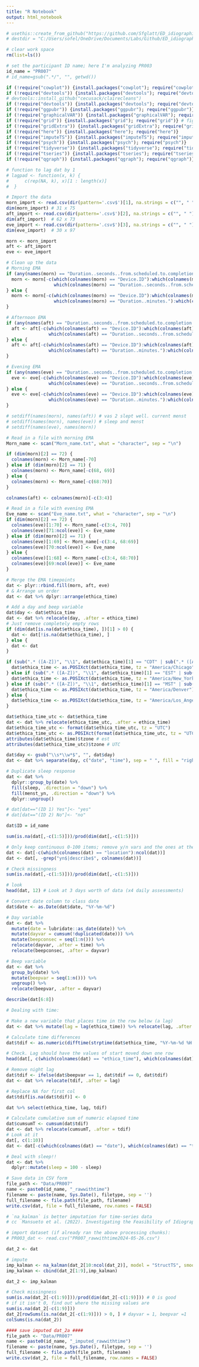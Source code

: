 ```yaml
---
title: "R Notebook"
output: html_notebook
---
```


```r
# usethis::create_from_github("https://github.com/Sfglatt/ED_idiographic_networks.git",
# destdir = "C:/Users/sofel/OneDrive/Documents/Labs/Github/ED_idiographic_net")
```

```r
# clear work space
rm(list=ls())

# set the participant ID name; here I'm analyzing PR003
id_name = "PR007" 
# id_name=gsub(".*/", "", getwd()) 

if (!require("cowplot")) {install.packages("cowplot"); require("cowplot")} 
if (!require("devtools")) {install.packages("devtools"); require("devtools")} 
# devtools::install_github("cecusack/clairecleans") 
if (!require("devtools")) {install.packages("devtools"); require("devtools")} 
if (!require("ggpubr")) {install.packages("ggpubr"); require("ggpubr")} #
if (!require("graphicalVAR")) {install.packages("graphicalVAR"); require("graphicalVAR")} 
if (!require("grid")) {install.packages("grid"); require("grid")} # figs
if (!require("gridExtra")) {install.packages("gridExtra"); require("gridExtra")} 
if (!require("here")) {install.packages("here"); require("here")}
if (!require("imputeTS")) {install.packages("imputeTS"); require("imputeTS")} 
if (!require("psych")) {install.packages("psych"); require("psych")} 
if (!require("tidyverse")) {install.packages("tidyverse"); require("tidyverse")} 
if (!require("tseries")) {install.packages("tseries"); require("tseries")} 
if (!require("qgraph")) {install.packages("qgraph"); require("qgraph")}
```

```r

# function to lag dat by 1
# lagpad <- function(x, k) {
#      c(rep(NA, k), x)[1 : length(x)] 
#  }

# Import the data
morn_import <- read.csv(dir(pattern='.csv$')[1], na.strings = c("", " "))
dim(morn_import) # 31 x 75
aft_import <- read.csv(dir(pattern='.csv$')[2], na.strings = c("", " "))
dim(aft_import)  # 62 x 73
eve_import <- read.csv(dir(pattern='.csv$')[3], na.strings = c("", " "))
dim(eve_import)  # 30 x 97

morn <- morn_import
aft <- aft_import
eve <- eve_import

# Clean up the data
# Morning EMA
if (any(names(morn) == "Duration..seconds..from.scheduled.to.completion.time")) {
  morn <- morn[-c(which(colnames(morn) == "Device.ID"):which(colnames(morn) == "Issued.Time"),
                  which(colnames(morn) == "Duration..seconds..from.scheduled.to.completion.time"):which(colnames(morn) == "Location"))]
} else {
  morn <- morn[-c(which(colnames(morn) == "Device.ID"):which(colnames(morn) == "Issued.Time"),
                  which(colnames(morn) == "Duration..minutes."):which(colnames(morn) == "Location"))]
}

# Afternoon EMA
if (any(names(aft) == "Duration..seconds..from.scheduled.to.completion.time")) {
  aft <- aft[-c(which(colnames(aft) == "Device.ID"):which(colnames(aft) == "Issued.Time"),
                which(colnames(aft) == "Duration..seconds..from.scheduled.to.completion.time"):which(colnames(aft) == "Location"))]
} else {
  aft <- aft[-c(which(colnames(aft) == "Device.ID"):which(colnames(aft) == "Issued.Time"),
                which(colnames(aft) == "Duration..minutes."):which(colnames(aft) == "Location"))]
}

# Evening EMA
if (any(names(eve) == "Duration..seconds..from.scheduled.to.completion.time")) {
  eve <- eve[-c(which(colnames(eve) == "Device.ID"):which(colnames(eve) == "Issued.Time"),
                which(colnames(eve) == "Duration..seconds..from.scheduled.to.completion.time"):which(colnames(eve) == "Location"))]
} else {
  eve <- eve[-c(which(colnames(eve) == "Device.ID"):which(colnames(eve) == "Issued.Time"),
                which(colnames(eve) == "Duration..minutes."):which(colnames(eve) == "Location"))]
}

# setdiff(names(morn), names(aft)) # vas 2 slept well. current menst
# setdiff(names(morn), names(eve)) # sleep and menst
# setdiff(names(eve), names(morn))

# Read in a file with morning EMA
Morn_name <- scan("Morn_name.txt", what = "character", sep = "\n")

if (dim(morn)[2] == 72) {
  colnames(morn) <- Morn_name[-70]
} else if (dim(morn)[2] == 71) {
  colnames(morn) <- Morn_name[-c(68, 69)]
} else {
  colnames(morn) <- Morn_name[-c(68:70)]
}

colnames(aft) <- colnames(morn)[-c(3:4)]

# Read in a file with evening EMA
Eve_name <- scan("Eve_name.txt", what = "character", sep = "\n")
if (dim(morn)[2] == 72) {
  colnames(eve)[1:70] <- Morn_name[-c(3:4, 70)]
  colnames(eve)[71:ncol(eve)] <- Eve_name
} else if (dim(morn)[2] == 71) {
  colnames(eve)[1:69] <- Morn_name[-c(3:4, 68:69)]
  colnames(eve)[70:ncol(eve)] <- Eve_name
} else {
  colnames(eve)[1:68] <- Morn_name[-c(3:4, 68:70)]
  colnames(eve)[69:ncol(eve)] <- Eve_name
}

# Merge the EMA timepoints
dat <- plyr::rbind.fill(morn, aft, eve)
# & Arrange un order
dat <- dat %>% dplyr::arrange(ethica_time)

# Add a day and beep variable
dat$day <- dat$ethica_time
dat <- dat %>% relocate(day, .after = ethica_time)
# Just remove completely empty rows
if (dim(dat[is.na(dat$ethica_time), ])[1] > 0) {
  dat <- dat[!is.na(dat$ethica_time), ]
} else {
  dat <- dat
}

if (sub(".* ([A-Z])", "\\1", dat$ethica_time)[1] == "CDT" | sub(".* ([A-Z])", "\\1", dat$ethica_time)[1] == "CST") {
  dat$ethica_time <- as.POSIXct(dat$ethica_time, tz = "America/Chicago")
} else if (sub(".* ([A-Z])", "\\1", dat$ethica_time)[1] == "EST" | sub(".* ([A-Z])", "\\1", dat$ethica_time)[1] == "EDT") {
  dat$ethica_time <- as.POSIXct(dat$ethica_time, tz = "America/New_York")
} else if (sub(".* ([A-Z])", "\\1", dat$ethica_time)[1] == "MST" | sub(".* ([A-Z])", "\\1", dat$ethica_time)[1] == "MDT") {
  dat$ethica_time <- as.POSIXct(dat$ethica_time, tz = "America/Denver")
} else {
  dat$ethica_time <- as.POSIXct(dat$ethica_time, tz = "America/Los_Angeles")
}

dat$ethica_time_utc <- dat$ethica_time
dat <- dat %>% relocate(ethica_time_utc, .after = ethica_time)
dat$ethica_time_utc <- format(dat$ethica_time_utc, tz = "UTC")
dat$ethica_time_utc <- as.POSIXct(format(dat$ethica_time_utc, tz = "UTC"), tz = "UTC")
attributes(dat$ethica_time)$tzone # est
attributes(dat$ethica_time_utc)$tzone # UTC

dat$day <- gsub("\\s*\\w*$", "", dat$day)
dat <- dat %>% separate(day, c("date", "time"), sep = " ", fill = "right")

# Duplicate sleep response 
dat <- dat %>%
  dplyr::group_by(date) %>%
  fill(sleep, .direction = "down") %>%
  fill(menst_yn, .direction = "down") %>% 
  dplyr::ungroup()

# dat[dat=="(ID 1) Yes"]<- "yes"
# dat[dat=="(ID 2) No"]<- "no"

dat$ID = id_name

sum(is.na(dat[,-c(1:5)]))/prod(dim(dat[,-c(1:5)])) 

# Only keep continuous 0-100 items; remove y/n vars and the ones at the end of the day
dat <- dat[-c(which(colnames(dat) == "location"):ncol(dat))]
dat <- dat[, -grep("yn$|describe$", colnames(dat))] 

# Check missingness
sum(is.na(dat[,-c(1:5)]))/prod(dim(dat[,-c(1:5)])) 

# look
head(dat, 12) # Look at 3 days worth of data (x4 daily assessments)
```

```r
# Convert date column to class date
dat$date <- as.Date(dat$date, "%Y-%m-%d")

# Day variable
dat <- dat %>% 
  mutate(date = lubridate::as_date(date)) %>% 
  mutate(dayvar = cumsum(!duplicated(date))) %>% 
  mutate(beepconsec = seq(1:n())) %>% 
  relocate(dayvar, .after = time) %>% 
  relocate(beepconsec, .after = dayvar)

# Beep variable
dat <- dat %>% 
  group_by(date) %>%
  mutate(beepvar = seq(1:n())) %>% 
  ungroup() %>% 
  relocate(beepvar, .after = dayvar)

describe(dat[6:8]) 
```

```r
# Dealing with time:

# Make a new variable that places time in the row below (a lag)
dat <- dat %>% mutate(lag = lag(ethica_time)) %>% relocate(lag, .after = ethica_time)

# Calculate time differences
dat$tdif <- as.numeric(difftime(strptime(dat$ethica_time, "%Y-%m-%d %H:%M:%S"), strptime(dat$lag, "%Y-%m-%d %H:%M:%S"))) # subtracting time from time lag

# Check. Lag should have the values of start moved down one row
head(dat[, c(which(colnames(dat) == "ethica_time"), which(colnames(dat) == "lag"), which(colnames(dat) == "tdif"))]) 

# Remove night lag
dat$tdif <- ifelse(dat$beepvar == 1, dat$tdif == 0, dat$tdif)
dat <- dat %>% relocate(tdif, .after = lag)

# Replace NA for first col
dat$tdif[is.na(dat$tdif)] <- 0

dat %>% select(ethica_time, lag, tdif)

# Calculate cumulative sum of numeric elapsed time 
dat$cumsumT <- cumsum(dat$tdif)
dat <- dat %>% relocate(cumsumT, .after = tdif)
# Look at it
dat[, c(1:10)]
dat <- dat[-c(which(colnames(dat) == "date"), which(colnames(dat) == "time"))]

# Deal with sleep!!
dat <- dat %>% 
  dplyr::mutate(sleep = 100 - sleep)

# Save data in CSV form
file_path <- "Data/PR007"
name <- paste0(id_name, "_rawwithtime")
filename <- paste(name, Sys.Date(), filetype, sep = '')
full_filename <- file.path(file_path, filename)
write.csv(dat, file = full_filename, row.names = FALSE)
```

```r
# `na_kalman` is better imputation for time-series data 
# cc  Mansueto et al. (2022). Investigating the Feasibility of Idiographic Networks. Psychological Methods;  https://psyarxiv.com/hgcz6/ 10.1037/met0000466

# import dataset (if already ran the above processing chunks): 
# PR003_dat <- read.csv("PR007_rawwithtime2024-05-26.csv")

dat_2 <- dat

# impute
imp_kalman <- na_kalman(dat_2[10:ncol(dat_2)], model = "StructTS", smooth = TRUE)
imp_kalman <- cbind(dat_2[1:9],imp_kalman) 

dat_2 <- imp_kalman 

# Check missingness
sum(is.na(dat_2[-c(1:9)]))/prod(dim(dat_2[-c(1:9)])) # 0 is good
# if it isn't 0, find out where the missing values are
sum(is.na(dat_2[-c(1:9)])) 
dat_2[rowSums(is.na(dat_2[-c(1:9)])) > 0, ] # dayvar = 1, beepvar =1
colSums(is.na(dat_2))

#### save imputed dat_2a ####
file_path <- "Data/PR007"
name <- paste0(id_name, "_imputed_rawwithtime")
filename <- paste(name, Sys.Date(), filetype, sep = '')
full_filename <- file.path(file_path, filename)
write.csv(dat_2, file = full_filename, row.names = FALSE)
```
